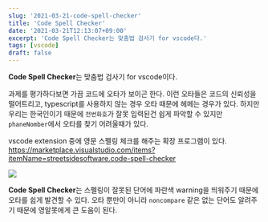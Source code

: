 ```yaml
---
slug: '2021-03-21-code-spell-checker'
title: 'Code Spell Checker'
date: '2021-03-21T12:13:07+09:00'
excerpt: 'Code Spell Checker는 맞춤법 검사기 for vscode다.'
tags: [vscode]
draft: false
---
```


**Code Spell Checker**는 맞춤법 검사기 for vscode이다.

과제를 평가하다보면 가끔 코드에 오타가 보이곤 한다. 이런 오타들은 코드의 신뢰성을 떨어트리고, typescript를 사용하지 않는 경우 오타 때문에 헤메는 경우가 있다. 하지만 우리는 한국인이기 때문에 `전번화호`가 잘못 입력된건 쉽게 파악할 수 있지만 `phaneNomber`에서 오타를 찾기 어려울때가 있다.

vscode extension 중에 영문 스펠링 체크를 해주는 확장 프로그램이 있다.
https://marketplace.visualstudio.com/items?itemName=streetsidesoftware.code-spell-checker

![](https://raw.githubusercontent.com/streetsidesoftware/vscode-spell-checker/master/packages/client/images/example.gif)

**Code Spell Checker**는 스펠링이 잘못된 단어에 파란색 warning을 띄워주기 때문에 오타를 쉽게 발견할 수 있다. 오타 뿐만이 아니라 `noncompare` 같은 없는 단어도 알려주기 때문에 영알못에게 큰 도움이 된다.
